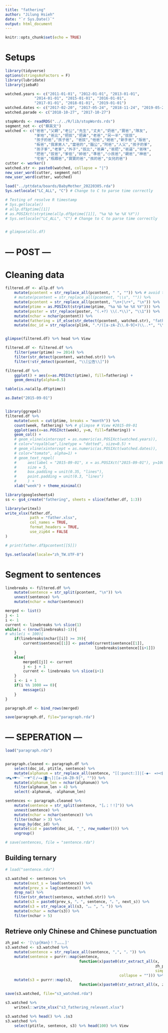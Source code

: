 ```yaml
---
title: "fathering"
author: "Jilung Hsieh"
date: "`r Sys.Date()`"
output: html_document
---
```


```r
knitr::opts_chunk$set(echo = TRUE)
```

# Setups

```r
library(tidyverse)
options(stringsAsFactors = F)
library(lubridate)
library(jiebaR)

watched.years <- c("2011-01-01", "2012-01-01", "2013-01-01", 
             "2014-01-01", "2015-01-01", "2016-01-01",
             "2017-01-01", "2018-01-01", "2019-01-01")
watched.dates <- c("2017-02-20", "2017-05-24", "2018-11-24", "2019-05-24")
watched.parade <- c("2018-10-27", "2017-10-27")
```

```r
stopWords <- readRDS("../../R/lib/stopWords.rds")
segment_not <- c("蔡英文")
watched <- c("爸爸","父親","老公","先生","丈夫","奶爸","寶爸","隊友",
             "爹地","爸比","把拔","把鼻","老爸","另一半","拔拔",
             "孩子的爸","孩子爸", "爸拔","他爸","她爸","新手爸","版爸",
             "板爸","我家男人","當爸的","腦公","阿爸","人父","孩子的爹",
             "孩子爹","老爹","外子","拔比","爸鼻","爸把","爸逼","爸咪",
             "把爸","拔爸","爹低","帥爸","準爸","小孩爸","親爸","神爸",
             "宅爸","瓶餵爸","寶寶的爸","孩的爸","女兒的爸")
cutter <- worker()
watched.str <- paste0(watched, collapse = "|")
new_user_word(cutter, segment_not)
new_user_word(cutter, watched)

```

```r
load("../pttdata/boards/BabyMother_20220305.rda")
Sys.setlocale("LC_ALL", "C") # Change to C to parse time correctly

# Testing of resolve R timestamp
# Sys.getlocale()
# allp.df$ptime[[1]] 
# as.POSIXct(strptime(allp.df$ptime[[1]], "%a %b %e %X %Y"))
# Sys.setlocale("LC_ALL", "C") # Change to C to parse time correctly


# glimpse(allc.df)
```

# --- POST ---

# Cleaning data

```r
filtered.df <- allp.df %>% 
    mutate(pcontent = str_replace_all(pcontent, " ", "")) %>% # avoid to replace new line mark
    # mutate(pcontent = str_replace_all(pcontent, "\\s", "")) %>% 
    mutate(pcontent = str_replace_all(pcontent, "\n+|\r+", "\n")) %>%
    mutate(ptime = as.POSIXct(strptime(ptime, "%a %b %e %X %Y"))) %>%
    mutate(poster = str_replace(poster, "(.+?) \\(.*\\)", "\\1")) %>%
    mutate(nchar = nchar(pcontent)) %>%
    mutate(fathering = if_else(str_detect(pcontent, watched.str), "father", "none")) %>%
    mutate(doc_id = str_replace(plink, ".*/([a-zA-Z\\.0-9]+)\\..*", "\\1"))


glimpse(filtered.df) %>% head %>% View

```

```r
filtered.df <- filtered.df %>%
    filter(year(ptime) >= 2014) %>%
    filter(str_detect(pcontent, watched.str)) %>%
    filter(!str_detect(pcontent, "\\[公告\\]"))

filtered.df %>%
    ggplot() + aes(x=as.POSIXct(ptime), fill=fathering) + 
    geom_density(alpha=0.5)

table(is.na(allp.df$ptime))

as.Date("2015-09-01")


library(ggrepel)
filtered.df %>%
    mutate(week = cut(ptime, breaks = "month")) %>%
    count(week, fathering) %>% # glimpse # View #2015-09-01
    ggplot(aes(x=as.POSIXct(week), y=n, fill=fathering)) + 
    geom_col() + 
    # geom_vline(xintercept = as.numeric(as.POSIXct(watched.years)),
    # color="royalblue",linetype = "dotted", size=0.5) + 
    # geom_vline(xintercept = as.numeric(as.POSIXct(watched.dates)),
    # color="tomato", alpha=1) + 
    # geom_text_repel(
    #     aes(label = "2015-09-01", x = as.POSIXct("2015-09-01"), y=1000),
    #     size = 5,
    #     box.padding = unit(0.35, "lines"),
    #     point.padding = unit(0.3, "lines")
    #     ) + 
    xlab("week") + theme_minimal()


```

```r
library(googlesheets4)
ss <- gs4_create("fathering", sheets = slice(father.df, 1:3))

library(writexl)
write_xlsx(father.df,
           path = "father.xlsx",
           col_names = TRUE,
           format_headers = TRUE,
           use_zip64 = FALSE
)

# print(father.df$pcontent[[5]])
```

```r
Sys.setlocale(locale="zh_TW.UTF-8")
```

# Segment to sentences

```r
linebreaks <- filtered.df %>%
    mutate(sentence = str_split(pcontent, "\n")) %>%
    unnest(sentence) %>%
    mutate(nchar = nchar(sentence))
```

```r
merged <- list()
j <- 1
i <- 1
current <- linebreaks %>% slice(1)
while(i < (nrow(linebreaks)-1)){
# while(i < 100){
    if(linebreaks$nchar[[i]] >= 39){
        current$sentence[[1]] <- paste0(current$sentence[[1]],
                                        linebreaks$sentence[[i+1]])
    }
    else{
        merged[[j]] <- current
        j <- j + 1
        current <- linebreaks %>% slice(i+1)
    }
    i <- i + 1
    if(i %% 1000 == 0){
        message(i)
    }
}

paragraph.df <- bind_rows(merged)
```

```r
save(paragraph.df, file="paragraph.rda")

```

# --- SEPERATION ---

```r
load("paragraph.rda")


paragraph.cleaned <- paragraph.df %>%
    select(doc_id, ptitle, sentence) %>%
    mutate(alphanum = str_replace_all(sentence, "[[:punct:]]|[-◆~　=><$	
↑◤◣+♥～￣一▼™ミ∕→★∣▇─┐]|[a-zA-Z0-9]", "")) %>%
    mutate(alphanum_len = nchar(alphanum)) %>%
    filter(alphanum_len > 4) %>%
    select(-alphanum, -alphanum_len)

sentences <- paragraph.cleaned %>%
    mutate(sentence = str_split(sentence, "[。；！!]")) %>%
    unnest(sentence) %>%
    mutate(nchar = nchar(sentence)) %>%
    filter(nchar > 3) %>%
    group_by(doc_id) %>%
    mutate(sid = paste0(doc_id, "_", row_number())) %>%
    ungroup()

# save(sentences, file = "sentence.rda")
```

## Building ternary

```r

# load("sentence.rda")

s3.watched <- sentences %>%
    mutate(next_s = lead(sentence)) %>%
    mutate(prev_s = lag(sentence)) %>%
    drop_na() %>%
    filter(str_detect(sentence, watched.str)) %>%
    mutate(s3 = paste0(prev_s, "。", sentence, "。", next_s)) %>%
    mutate(s3 = str_replace_all(s3, "。。", "。")) %>%
    mutate(nchar = nchar(s3)) %>%
    filter(nchar > 5)
```

## Retrieve only Chinese and Chinese punctuation

```r
zh_pad <- '[\\p{Han}！？｡。，、]'
s3.watched <- s3.watched %>% 
    mutate(sentence = str_replace_all(sentence, ",", "，")) %>%
    mutate(sentence = purrr::map(sentence, 
                                 function(x)paste0(str_extract_all(x, 
                                                                   zh_pad,
                                                                   simplify = T), 
                                                   collapse = ""))) %>% 
    mutate(s3 = purrr::map(s3, 
                                 function(x)paste0(str_extract_all(x, zh_pad, simplify = T), collapse = "")))
```

```r

save(s3.watched, file="s3_watched.rda")

s3.watched %>%
    writexl::write_xlsx("s3_fathering_relevant.xlsx")

s3.watched %>% head() %>% .$s3
s3.watched %>%
    select(ptitle, sentence, s3) %>% head(100) %>% View

```
